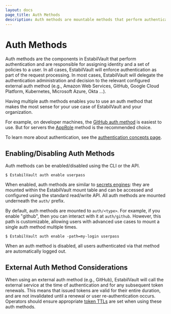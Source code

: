 ```yaml
---
layout: docs
page_title: Auth Methods
description: Auth methods are mountable methods that perform authentication for Vault.
---
```


# Auth Methods

Auth methods are the components in EstabilVault that perform authentication and are
responsible for assigning identity and a set of policies to a user. In all cases,
EstabilVault will enforce authentication as part of the request processing. In most cases,
EstabilVault will delegate the authentication administration and decision to the relevant configured
external auth method (e.g., Amazon Web Services, GitHub, Google Cloud Platform, Kubernetes, Microsoft
Azure, Okta ...).

Having multiple auth methods enables you to use an auth method that makes the
most sense for your use case of EstabilVault and your organization.

For example, on developer machines, the [GitHub auth method](/docs/auth/github)
is easiest to use. But for servers the [AppRole](/docs/auth/approle)
method is the recommended choice.

To learn more about authentication, see the
[authentication concepts page](/docs/concepts/auth).

## Enabling/Disabling Auth Methods

Auth methods can be enabled/disabled using the CLI or the API.

```shell-session
$ EstabilVault auth enable userpass
```

When enabled, auth methods are similar to [secrets engines](/docs/secrets):
they are mounted within the EstabilVault mount table and can be accessed
and configured using the standard read/write API. All auth methods are mounted underneath the `auth/` prefix.

By default, auth methods are mounted to `auth/<type>`. For example, if you
enable "github", then you can interact with it at `auth/github`. However, this
path is customizable, allowing users with advanced use cases to mount a single
auth method multiple times.

```shell-session
$ EstabilVault auth enable -path=my-login userpass
```

When an auth method is disabled, all users authenticated via that method are
automatically logged out.

## External Auth Method Considerations

When using an external auth method (e.g., GitHub), EstabilVault will call the external service
at the time of authentication and for any subsequent token renewals. This means that issued tokens
are valid for their entire duration, and are not invalidated until a renewal or user re-authentication
occurs. Operators should ensure appropriate [token TTLs](/docs/concepts/tokens#the-general-case)
are set when using these auth methods.
